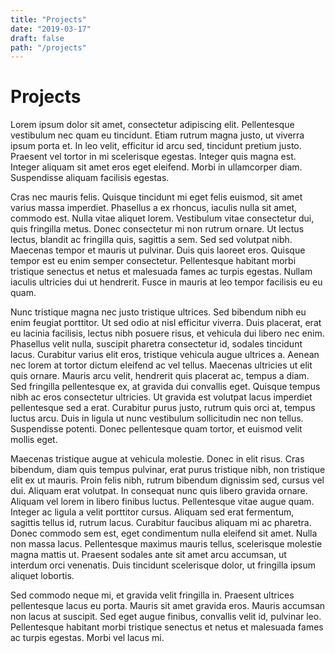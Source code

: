 ```yaml
---
title: "Projects"
date: "2019-03-17"
draft: false
path: "/projects"
---
```


# Projects

Lorem ipsum dolor sit amet, consectetur adipiscing elit. Pellentesque vestibulum nec quam eu tincidunt. Etiam rutrum magna justo, ut viverra ipsum porta et. In leo velit, efficitur id arcu sed, tincidunt pretium justo. Praesent vel tortor in mi scelerisque egestas. Integer quis magna est. Integer aliquam sit amet eros eget eleifend. Morbi in ullamcorper diam. Suspendisse aliquam facilisis egestas.

Cras nec mauris felis. Quisque tincidunt mi eget felis euismod, sit amet varius massa imperdiet. Phasellus a ex rhoncus, iaculis nulla sit amet, commodo est. Nulla vitae aliquet lorem. Vestibulum vitae consectetur dui, quis fringilla metus. Donec consectetur mi non rutrum ornare. Ut lectus lectus, blandit ac fringilla quis, sagittis a sem. Sed sed volutpat nibh. Maecenas tempor et mauris ut pulvinar. Duis quis laoreet eros. Quisque tempor est eu enim semper consectetur. Pellentesque habitant morbi tristique senectus et netus et malesuada fames ac turpis egestas. Nullam iaculis ultricies dui ut hendrerit. Fusce in mauris at leo tempor facilisis eu eu quam.

Nunc tristique magna nec justo tristique ultrices. Sed bibendum nibh eu enim feugiat porttitor. Ut sed odio at nisl efficitur viverra. Duis placerat, erat eu lacinia facilisis, lectus nibh posuere risus, et vehicula dui libero nec enim. Phasellus velit nulla, suscipit pharetra consectetur id, sodales tincidunt lacus. Curabitur varius elit eros, tristique vehicula augue ultrices a. Aenean nec lorem at tortor dictum eleifend ac vel tellus. Maecenas ultricies ut elit quis ornare. Mauris arcu velit, hendrerit quis placerat ac, tempus a diam. Sed fringilla pellentesque ex, at gravida dui convallis eget. Quisque tempus nibh ac eros consectetur ultricies. Ut gravida est volutpat lacus imperdiet pellentesque sed a erat. Curabitur purus justo, rutrum quis orci at, tempus luctus arcu. Duis in ligula ut nunc vestibulum sollicitudin nec non tellus. Suspendisse potenti. Donec pellentesque quam tortor, et euismod velit mollis eget.

Maecenas tristique augue at vehicula molestie. Donec in elit risus. Cras bibendum, diam quis tempus pulvinar, erat purus tristique nibh, non tristique elit ex ut mauris. Proin felis nibh, rutrum bibendum dignissim sed, cursus vel dui. Aliquam erat volutpat. In consequat nunc quis libero gravida ornare. Aliquam vel lorem in libero finibus luctus. Pellentesque vitae augue quam. Integer ac ligula a velit porttitor cursus. Aliquam sed erat fermentum, sagittis tellus id, rutrum lacus. Curabitur faucibus aliquam mi ac pharetra. Donec commodo sem est, eget condimentum nulla eleifend sit amet. Nulla non massa lacus. Pellentesque maximus mauris tellus, scelerisque molestie magna mattis ut. Praesent sodales ante sit amet arcu accumsan, ut interdum orci venenatis. Duis tincidunt scelerisque dolor, ut fringilla ipsum aliquet lobortis.

Sed commodo neque mi, et gravida velit fringilla in. Praesent ultrices pellentesque lacus eu porta. Mauris sit amet gravida eros. Mauris accumsan non lacus at suscipit. Sed eget augue finibus, convallis velit id, pulvinar leo. Pellentesque habitant morbi tristique senectus et netus et malesuada fames ac turpis egestas. Morbi vel lacus mi.